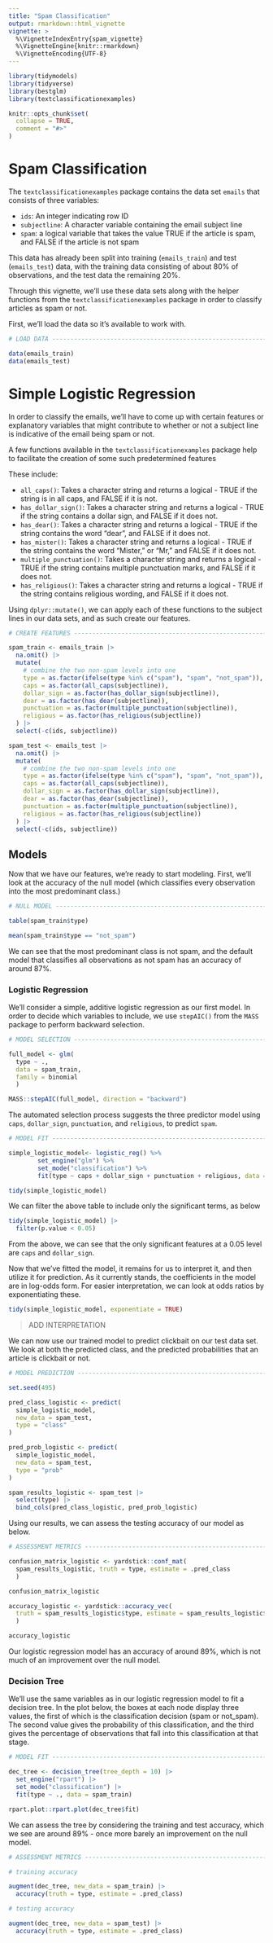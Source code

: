 ```yaml
---
title: "Spam Classification"
output: rmarkdown::html_vignette
vignette: >
  %\VignetteIndexEntry{spam_vignette}
  %\VignetteEngine{knitr::rmarkdown}
  %\VignetteEncoding{UTF-8}
---
```


```r
library(tidymodels)
library(tidyverse)
library(bestglm)
library(textclassificationexamples)

knitr::opts_chunk$set(
  collapse = TRUE,
  comment = "#>"
)
```

# Spam Classification 

The `textclassificationexamples` package contains the data set `emails` that consists of three variables: 

- `ids`: An integer indicating row ID
- `subjectline`: A character variable containing the email subject line 
- `spam`: a logical variable that takes the value TRUE if the article is spam, and FALSE if the article is not spam

This data has already been split into training (`emails_train`) and test (`emails_test`) data, with the training data consisting of about 80% of observations, and the test data the remaining 20%.

Through this vignette, we'll use these data sets along with the helper functions from the `textclassificationexamples` package in order to classify articles as spam or not. 

First, we'll load the data so it's available to work with. 

```r
# LOAD DATA ------------------------------------------------------------------------------

data(emails_train)
data(emails_test)
```

# Simple Logistic Regression 

In order to classify the emails, we'll have to come up with certain features or explanatory variables that might contribute to whether or not a subject line is indicative of the email being spam or not. 

A few functions available in the `textclassificationexamples` package help to facilitate the creation of some such predetermined features 

These include: 

- `all_caps()`: Takes a character string and returns a logical - TRUE if the string is in all caps, and FALSE if it is not. 
- `has_dollar_sign()`: Takes a character string and returns a logical - TRUE if the string contains a dollar sign, and FALSE if it does not. 
- `has_dear()`: Takes a character string and returns a logical - TRUE if the string contains the word "dear", and FALSE if it does not. 
- `has_mister()`: Takes a character string and returns a logical - TRUE if the string contains the word "Mister," or "Mr," and FALSE if it does not. 
- `multiple_punctuation()`: Takes a character string and returns a logical - TRUE if the string contains multiple punctuation marks, and FALSE if it does not. 
- `has_religious()`: Takes a character string and returns a logical - TRUE if the string contains religious wording, and FALSE if it does not. 

Using `dplyr::mutate()`, we can apply each of these functions to the subject lines in our data sets, and as such create our features. 

```r
# CREATE FEATURES ------------------------------------------------------------------------

spam_train <- emails_train |>
  na.omit() |>
  mutate(
    # combine the two non-spam levels into one 
    type = as.factor(ifelse(type %in% c("spam"), "spam", "not_spam")),
    caps = as.factor(all_caps(subjectline)), 
    dollar_sign = as.factor(has_dollar_sign(subjectline)), 
    dear = as.factor(has_dear(subjectline)),
    punctuation = as.factor(multiple_punctuation(subjectline)),
    religious = as.factor(has_religious(subjectline))
  ) |>
  select(-c(ids, subjectline))

spam_test <- emails_test |>
  na.omit() |>
  mutate(
    # combine the two non-spam levels into one
    type = as.factor(ifelse(type %in% c("spam"), "spam", "not_spam")),
    caps = as.factor(all_caps(subjectline)), 
    dollar_sign = as.factor(has_dollar_sign(subjectline)), 
    dear = as.factor(has_dear(subjectline)),
    punctuation = as.factor(multiple_punctuation(subjectline)),
    religious = as.factor(has_religious(subjectline))
  ) |>
  select(-c(ids, subjectline))
```

## Models 

Now that we have our features, we're ready to start modeling. First, we'll look at the accuracy of the null model (which classifies every observation into the most predominant class.)

```r
# NULL MODEL -----------------------------------------------------------------------------

table(spam_train$type)

mean(spam_train$type == "not_spam")
```

We can see that the most predominant class is not spam, and the default model that classifies all observations as not spam has an accuracy of around 87%. 

### Logistic Regression 

We'll consider a simple, additive logistic regression as our first model. In order to decide which variables to include, we use `stepAIC()` from the `MASS` package to perform backward selection. 

```r
# MODEL SELECTION ------------------------------------------------------------------------

full_model <- glm(
  type ~ ., 
  data = spam_train, 
  family = binomial
  )

MASS::stepAIC(full_model, direction = "backward")
```

The automated selection process suggests the three predictor model using `caps`, `dollar_sign`, `punctuation`, and `religious`, to predict `spam`. 

```r
# MODEL FIT ------------------------------------------------------------------------------

simple_logistic_model<- logistic_reg() %>%
        set_engine("glm") %>%
        set_mode("classification") %>%
        fit(type ~ caps + dollar_sign + punctuation + religious, data = spam_train)

tidy(simple_logistic_model)  
```

We can filter the above table to include only the significant terms, as below 

```r
tidy(simple_logistic_model) |>
  filter(p.value < 0.05)
```

From the above, we can see that the only significant features at a 0.05 level are `caps` and `dollar_sign`. 

Now that we've fitted the model, it remains for us to interpret it, and then utilize it for prediction. As it currently stands, the coefficients in the model are in log-odds form. For easier interpretation, we can look at odds ratios by exponentiating these. 

```r
tidy(simple_logistic_model, exponentiate = TRUE)
```

> ADD INTERPRETATION 

We can now use our trained model to predict clickbait on our test data set. We look at both the predicted class, and the predicted probabilities that an article is clickbait or not. 

```r
# MODEL PREDICTION -----------------------------------------------------------------------

set.seed(495)

pred_class_logistic <- predict(
  simple_logistic_model, 
  new_data = spam_test, 
  type = "class"
)

pred_prob_logistic <- predict(
  simple_logistic_model, 
  new_data = spam_test, 
  type = "prob"
)

spam_results_logistic <- spam_test |>
  select(type) |>
  bind_cols(pred_class_logistic, pred_prob_logistic)
```

Using our results, we can assess the testing accuracy of our model as below. 

```r
# ASSESSMENT METRICS ---------------------------------------------------------------------

confusion_matrix_logistic <- yardstick::conf_mat(
  spam_results_logistic, truth = type, estimate = .pred_class
  )

confusion_matrix_logistic

accuracy_logistic <- yardstick::accuracy_vec(
  truth = spam_results_logistic$type, estimate = spam_results_logistic$.pred_class
  )

accuracy_logistic
```

Our logistic regression model has an accuracy of around 89%, which is not much of an improvement over the null model. 

### Decision Tree 

We'll use the same variables as in our logistic regression model to fit a decision tree. In the plot below, the boxes at each node display three values, the first of which is the classification decision (spam or not_spam). The second value gives the probability of this classification, and the third gives the percentage of observations that fall into this classification at that stage. 

```r
# MODEL FIT ------------------------------------------------------------------------------

dec_tree <- decision_tree(tree_depth = 10) |>
  set_engine("rpart") |>
  set_mode("classification") |> 
  fit(type ~ ., data = spam_train)

rpart.plot::rpart.plot(dec_tree$fit)
```

We can assess the tree by considering the training and test accuracy, which we see are around 89% - once more barely an improvement on the null model. 

```r
# ASSESSMENT METRICS ---------------------------------------------------------------------

# training accuracy 

augment(dec_tree, new_data = spam_train) |> 
  accuracy(truth = type, estimate = .pred_class)

# testing accuracy 

augment(dec_tree, new_data = spam_test) |> 
  accuracy(truth = type, estimate = .pred_class)
```